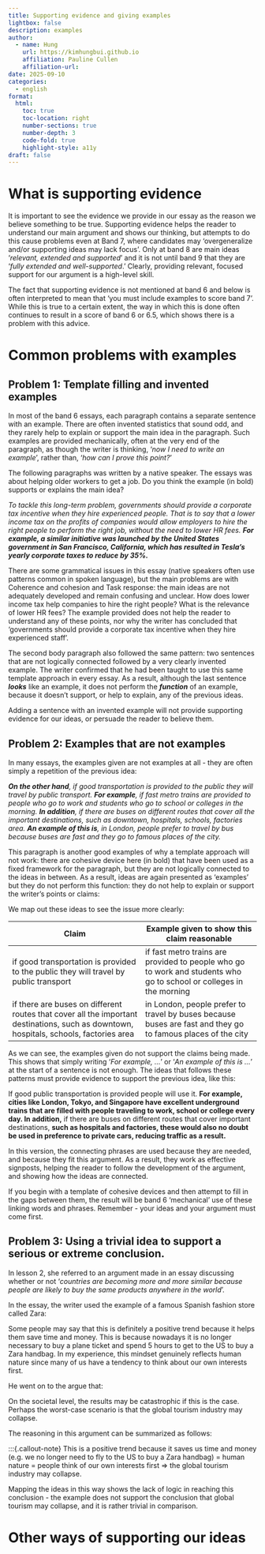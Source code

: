 ```yaml
---
title: Supporting evidence and giving examples
lightbox: false
description: examples
author:
  - name: Hung
    url: https://kimhungbui.github.io
    affiliation: Pauline Cullen
    affiliation-url:
date: 2025-09-10
categories:
  - english
format:
  html:
    toc: true
    toc-location: right
    number-sections: true
    number-depth: 3
    code-fold: true
    highlight-style: a11y
draft: false
---
```

# What is supporting evidence

It is important to see the evidence we provide in our essay as the reason we believe something to be true. Supporting evidence helps the reader to understand our main argument and shows our thinking, but attempts to do this cause problems even at Band 7, where candidates may 'overgeneralize and/or supporting ideas may lack focus'. Only at band 8 are main ideas '_relevant, extended and supported_' and it is not until band 9 that they are '_fully extended and well-supported_.' Clearly, providing relevant, focused support for our argument is a high-level skill.

The fact that supporting evidence is not mentioned at band 6 and below is often interpreted to mean that 'you must include examples to score band 7'. While this is true to a certain extent, the way in which this is done often continues to result in a score of band 6 or 6.5, which shows there is a problem with this advice. 

# Common problems with examples

## Problem 1: Template filling and invented examples

In most of the band 6 essays, each paragraph contains a separate sentence with an example. There are often invented statistics that sound odd, and they rarely help to explain or support the main idea in the paragraph. Such examples are provided mechanically, often at the very end of the paragraph, as though the writer is thinking, '_now I need to write an example_', rather than, '_how can I prove this point?_'

The following paragraphs was written by a native speaker. The essays was about helping older workers to get a job. Do you think the example (in bold) supports or explains the main idea?

_To tackle this long-term problem, governments should provide a corporate tax incentive when they hire experienced people. That is to say that a lower income tax on the profits of companies would allow employers to hire the right people to perform the right job, without the need to lower HR fees. __For example, a similar initiative was launched by the United States government in San Francisco, California, which has resulted in Tesla's yearly corporate taxes to reduce by 35%.___

There are some grammatical issues in this essay (native speakers often use patterns common in spoken language), but the main problems are with Coherence and cohesion and Task response: the main ideas are not adequately developed and remain confusing and unclear. How does lower income tax help companies to hire the right people? What is the relevance of lower HR fees? The example provided does not help the reader to understand any of these points, nor why the writer has concluded that 'governments should provide a corporate tax incentive when they hire experienced staff'.

The second body paragraph also followed the same pattern: two sentences that are not logically connected followed by a very clearly invented example. The writer confirmed that he had been taught to use this same template approach in every essay. As a result, although the last sentence ___looks___ like an example, it does not perform the ___function___ of an example, because it doesn't support, or help to explain, any of the previous ideas.

:::{.callout-note}
Adding a sentence with an invented example will not provide supporting evidence for our ideas, or persuade the reader to believe them.
:::

## Problem 2: Examples that are not examples

In many essays, the examples given are not examples at all - they are often simply a repetition of the previous idea:

___On the other hand__, if good transportation is provided to the public they will travel by public transport. __For example__, if fast metro trains are provided to people who go to work and students who go to school or colleges in the morning. __In addition__, if there are buses on different routes that cover all the important destinations, such as downtown, hospitals, schools, factories area. __An example of this is__, in London, people prefer to travel by bus because buses are fast and they go to famous places of the city._

This paragraph is another good examples of why a template approach will not work: there are cohesive device here (in bold) that have been used as a fixed framework for the paragraph, but they are not logically connected to the ideas in between. As a result, ideas are again presented as 'examples' but they do not perform this function: they do not help to explain or support the writer's points or claims:

We map out these ideas to see the issue more clearly:


| Claim                                                                                                                                  | Example given to show this claim reasonable                                                                         |
| -------------------------------------------------------------------------------------------------------------------------------------- | ------------------------------------------------------------------------------------------------------------------- |
| if good transportation is provided to the public they will travel by public transport                                                  | if fast metro trains are provided to people who go to work and students who go to school or colleges in the morning |
| if there are buses on different routes that cover all the important destinations, such as downtown, hospitals, schools, factories area | in London, people prefer to travel by buses because buses are fast and they go to famous places of the city         |

As we can see, the examples given do not support the claims being made. This shows that simply writing '_For example, ..._' or '_An example of this is ..._' at the start of a sentence is not enough. The ideas that follows these patterns must provide evidence to support the previous idea, like this:

:::{.callout-note}
If good public transportation is provided people will use it. __For example, cities like London, Tokyo, and Singapore have excellent underground trains that are filled with people traveling to work, school or college every day. In addition,__ if there are buses on different routes that cover important destinations, __such as hospitals and factories, these would also no doubt be used in preference to private cars, reducing traffic as a result.__
:::

In this version, the connecting phrases are used because they are needed, and because they fit this argument. As a result, they work as effective signposts, helping the reader to follow the development of the argument, and showing how the ideas are connected.

:::{.callout-tip}
If you begin with a template of cohesive devices and then attempt to fill in the gaps between them, the result will be band 6 'mechanical' use of these linking words and phrases. Remember - your ideas and your argument must come first.
:::


## Problem 3: Using a trivial idea to support a serious or extreme conclusion.

In lesson 2, she referred to an argument made in an essay discussing whether or not '_countries are becoming more and more similar because people are likely to buy the same products anywhere in the world_'.

In the essay, the writer used the example of a famous Spanish fashion store called Zara:

:::{.callout-note}
Some people may say that this is definitely a positive trend because it helps them save time and money. This is because nowadays it is no longer necessary to buy a plane ticket and spend 5 hours to get to the US to buy a Zara handbag. In my experience, this mindset genuinely reflects human nature since many of us have a tendency to think about our own interests first.
:::

He went on to the argue that:

:::{.callout-note}
On the societal level, the results may be catastrophic if this is the case. Perhaps the worst-case scenario is that the global tourism industry may collapse. 
:::

The reasoning in this argument can be summarized as follows:

:::{.callout-note}
This is a positive trend because it saves us time and money (e.g. we no longer need to fly to the US to buy a Zara handbag) = human nature = people think of our own interests first => the global tourism industry may collapse.

Mapping the ideas in this way shows the lack of logic in reaching this conclusion - the example does not support the conclusion that global tourism may collapse, and it is rather trivial in comparison.



# Other ways of supporting our ideas